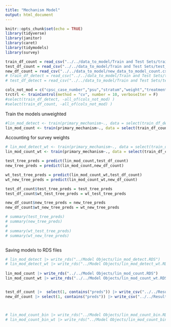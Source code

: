 ```yaml
---
title: "Mechanism Model"
output: html_document
---
```


```r
knitr::opts_chunk$set(echo = TRUE)
library(tidyverse)
library(janitor)
library(caret)
library(tidymodels)
library(survey)
```


```r
train_df_count = read_csv("../../data_to_model/Train and Test Sets/train_df_count.csv")
test_df_count = read_csv("../../data_to_model/Train and Test Sets/test_df_count.csv")
new_df_count = read_csv("../../data_to_model/new_data_to_model_count.csv")
# train_df_detect = read_csv("../../data_to_model/Train and Test Sets/train_df_detect.csv")
# test_df_detect = read_csv("../../data_to_model/Train and Test Sets/test_df_detect.csv")
```



```r
cols_not_mod = c("cpsc_case_number","psu","stratum","weight","treatment_date")
trctrl <- trainControl(method = "cv", number = 10, verboseIter = F)
#select(train_df_detect, -all_of(cols_not_mod) )
#select(train_df_count, -all_of(cols_not_mod) )
```


Train the models unweighted
```r
#lin_mod_detect <- train(primary_mechanism~., data = select(train_df_detect, -all_of(cols_not_mod) ), method = "xgbLinear", trControl = trctrl)
lin_mod_count <- train(primary_mechanism~., data = select(train_df_count, -all_of(cols_not_mod) ), method = "xgbLinear", trControl = trctrl)

```


Accounting for survey weights
```r
# lin_mod_detect_wt <- train(primary_mechanism~., data = select(train_df_detect, -all_of(cols_not_mod) ), method = "xgbLinear", trControl = trctrl, weights = train_df_detect$weight)
lin_mod_count_wt <- train(primary_mechanism~., data = select(train_df_count, -all_of(cols_not_mod) ), method = "xgbLinear", trControl = trctrl, weights = train_df_count$weight)

```



```r
test_tree_preds = predict(lin_mod_count,test_df_count)
new_tree_preds = predict(lin_mod_count,new_df_count)

wt_test_tree_preds = predict(lin_mod_count_wt,test_df_count)
wt_new_tree_preds = predict(lin_mod_count_wt,new_df_count)

test_df_count$test_tree_preds = test_tree_preds
test_df_count$wt_test_tree_preds = wt_test_tree_preds

new_df_count$new_tree_preds = new_tree_preds
new_df_count$wt_new_tree_preds = wt_new_tree_preds

# summary(test_tree_preds)
# summary(new_tree_preds)
# 
# summary(wt_test_tree_preds)
# summary(wt_new_tree_preds)


```

```r

```


Saving models to RDS files
```r
# lin_mod_detect |> write_rds("../Model Objects/lin_mod_detect.RDS")
# lin_mod_detect_wt |> write_rds("../Model Objects/lin_mod_detect_wt.RDS")
 
lin_mod_count |> write_rds("../../Model Objects/lin_mod_count.RDS")
lin_mod_count_wt |> write_rds("../../Model Objects/lin_mod_count_wt.RDS")


test_df_count |>  select(1, contains("preds")) |> write_csv("../../Results/Prediction Data/tree_multiclass_test_out.csv")
new_df_count |> select(1, contains("preds")) |> write_csv("../../Results/Prediction Data/tree_multiclass_new_out.csv")



# lin_mod_count_bin |> write_rds("../Model Objects/lin_mod_count_bin.RDS")
# lin_mod_count_bin_wt |> write_rds("../Model Objects/lin_mod_count_bin_wt.RDS")

```